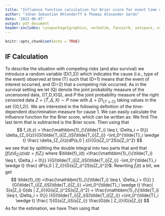 ```yaml
---
title: "Influence function calculation for Brier score for event time data"
author: "Johan Sebastian Ohlendorff & Thomas Alexander Gerds"
date: '2022-06-07'
output: pdf_document
header-includes: \usepackage{graphicx, verbatim, fancyvrb, setspace, xspace, colortbl, longtable, amsmath, caption, xfrac, float, mathabx,bbm,algorithm2e}
---
```



\newcommand{\Xj}{\ensuremath{X^{\prime}}}
\newcommand{\xj}{\ensuremath{x^{\prime}}}
\newcommand{\AUC}{\ensuremath{\operatorname{AUC}}}
\newcommand{\Brier}{\ensuremath{\operatorname{Brier}}}
\newcommand{\survtau}{\ensuremath{\tilde S(\tau)}}
\newcommand{\hatsurvtau}{\ensuremath{\hat{\tilde{S}}(\tau)}}
\newcommand{\Htau}{\ensuremath{H(\tau)}}
\newcommand{\hatHtau}{\ensuremath{\hat H^{(i)}(\tau)}}

\newcommand{\Utau}{\ensuremath{U(\tau)}}
\newcommand{\hatUtau}{\ensuremath{\hat U^{(i)}(\tau)}}
\newcommand{\Vtau}{\ensuremath{V(\tau)}}
\newcommand{\hatVtau}{\ensuremath{\hat V^{(i)}(\tau)}}
\newcommand{\Wtau}{\ensuremath{W(\tau)}}
\newcommand{\hatWtau}{\ensuremath{\hat W^{(i)}(\tau)}}
\newcommand{\margprob}{\ensuremath{F}}
\newcommand{\hatmargprob}{\ensuremath{\hat{F}}}
\newcommand{\Zi}{\ensuremath{Z_i}}
\newcommand{\emp}{\ensuremath{I\negthickspace P_n}}
\newcommand{\ifauc}{\ensuremath{\mathrm{IF}_{\mathrm{AUC}}}}
\newcommand{\hatifauc}{\ensuremath{\mathrm{\widehat{IF}}_{\mathrm{AUC}}}}
\newcommand{\ifnu}{\ensuremath{\mathrm{IF}_{\nu}}}
\newcommand{\ifnuc}{\ensuremath{\mathrm{IF}^1_{\nu}}}
\newcommand{\hatifnu}{\ensuremath{\mathrm{\widehat{IF}}_{\nu}}}
\newcommand{\hatifnuc}{\ensuremath{\mathrm{\widehat{IF}}^1_{\nu}}}
\newcommand{\ifmu}{\ensuremath{\mathrm{IF}_{\mu}}}
\newcommand{\hatifmu}{\ensuremath{\mathrm{\widehat{IF}}_{\mu}}}
\newcommand{\ifmuc}{\ensuremath{\mathrm{IF}^1_{\mu}}}
\newcommand{\hatifmuc}{\ensuremath{\mathrm{\widehat{IF}}^1_{\mu}}}


```r
knitr::opts_chunk$set(echo = TRUE)
```

## IF Calculation
To describe the situation with competing risks (and also survival) we introduce a
random variable \(D\in\{1,2\}\) which indicates the cause (i.e., type
of the event) observed at time \(T\) such that \(D=1\) means that the
event of interest occurred, and \(D=2\) that a competing risk
occurred. As in the survival setting we let \(Q\) denote the joint
probability measure of the uncensored data, \((T,D,X)\sim Q\), and $P$
the joint probability measure of the right censored data
$Z=(\tilde{T},\Delta,X) \sim P$ now with $\Delta=D 1_{\{T \leq C\}}$
taking values in the set \(\{0,1,2\}\). We are interested in the
following definition of the time-dependent discrimination measure for
cause 1. We can easily calculate the influence function for the Brier score, which can be written as: 
\begin{align*}
& \int\left\{1_{\{ t \leq \tau \}}-R(\tau \mid x)\right\}^{2} Q(d t, d x)\\
&=\int 1_{\{t \leqslant \tau\}}-21_{\{t \leqslant \tau\}} R(\tau \mid x)+R(\tau \mid x)^{2} Q(d t, d x) \\
&= \int 1_{\{t \leqslant \tau\}}(1-2 R(\tau \mid x)) Q(d t, d x)+\int R(\tau \mid x)^{2} Q(d x) \\
&=\int \frac{1_{\{t \leqslant \tau\}}}{G(t- |x)}(1-2 R(\tau \mid x)) P(d t, 1, d x) + \int R\left(\tau | x\right)^2 P(d x)
\end{align*}
We find
\begin{align*}
IC_{\Brier}(\tilde{T}_i,\Delta_i,X_i;\tau) &= \partial_{\varepsilon} \int \frac{1_{\{t \leqslant \tau\}}}{G(t- |x)}(1-2 R(\tau \mid x)) P_{\varepsilon}(d t, 1, d x) +\partial_{\varepsilon} \int R\left(\tau | x\right)^2 P_{\varepsilon}(d x) \\&=
\int 1_{\{t \leqslant \tau \}}(1-2 R(\tau \mid x)) \frac{d(\delta_{\left\{\tilde{T}_{i}, \Delta_i,X_i\right\}})(t, 1, x)+dP(t,1,x)\left[f_i(t-,x)-1\right]}{G(t- |x)} \\
&+ \int R\left(\tau | x\right)^2 (\delta_{\left\{\tilde{T}_{i}, \Delta_i,X_i\right\}}-P) \\
&=   1_{\{\tilde{T}_i \leqslant \tau, \Delta_i=1\}}(1-2 R(\tau \mid X_i)) \frac{1}{G(\tilde{T}_i- | X_i)}  \\
&+  \int 1_{\{t \leqslant \tau\}}(1-2 R(\tau \mid x)) f_i(t-,x) \frac{dP(t,1,x)}{G(t-|x)} + R\left(\tau | X_i \right)^2 \\
&- \int R\left(\tau | x\right)^2 dP(x)
- \int 1_{\{t \leqslant \tau\}}(1-2 R(\tau \mid x)) \frac{dP(t,1,x)}{G(t-|x)}
\end{align*}
The last term that is subtracted is the Brier score. Then using that 
$$
 f_i(t,z) = \frac{\mathbbm{1}_{\{\tilde{T_i} \leq t, \Delta_i = 0\}} \delta_{Z_i}(z)}{G(\tilde{T_i}|Z_i)S(\tilde{T_i}|Z_i)} -\int_0^{\tilde{T}_i \wedge t} \frac{ \delta_{Z_i}(z)dP(s,0 | z)}{G(s|Z_i)^2S(s|Z_i)^2}
$$
we see that by splitting the double integral into two parts that and that $\int f(z) \delta_{Z_i}(z) dz = f(Z_i)$
\begin{align*}
\int 1_{\{t \leqslant \tau\}}(1-2 R(\tau \mid x)) f_i(t-,x) \frac{dP(t,1,x)}{G(t-|x)} &= (1-2 R(\tau \mid X_i)) \int 1_{\{t \leqslant \tau\}}\tilde{f}_i(t-) \frac{dP(t,1)}{G(t-|X_i)}
\end{align*}
where $\tilde{f}_i(t) =\frac{\mathbbm{1}_{\{\tilde{T_i} \leq t, \Delta_i = 0\}} }{G(\tilde{T_i}|Z_i)S(\tilde{T_i}|Z_i)} -\int_0^{\tilde{T}_i \wedge t} \frac{ dP(s,0 | Z_i)}{G(s|Z_i)^2S(s|Z_i)^2}$. Rewriting $\tilde{f}_i(t)$ a bit, we get 
$$
\tilde{f}_i(t) =\frac{\mathbbm{1}_{\{\tilde{T_i} \leq t, \Delta_i = 0\}} }{G(\tilde{T_i}|Z_i)S(\tilde{T_i}|Z_i)} +\int_0^{\tilde{T}_i \wedge t} \frac{ S(s|Z_i) G(ds | Z_i)}{G(s|Z_i)^2S(s|Z_i)^2} = \frac{\mathbbm{1}_{\{\tilde{T_i} \leq t, \Delta_i = 0\}} }{G(\tilde{T_i}|Z_i)S(\tilde{T_i}|Z_i)} +\int_0^{\tilde{T}_i \wedge t} \frac{ 1}{G(s|Z_i)S(s|Z_i)}  \frac{G(ds | Z_i)}{G(s|Z_i)}
$$
As for the estimation, we have
\begin{align*}
IC_{\Brier}(\tilde{T}_i,\Delta_i,X_i;\tau) 
&=   1_{\{\tilde{T}_i \leqslant \tau, \Delta_i=1\}}(1-2 R(\tau \mid X_i)) \frac{1}{\hat{G}(\tilde{T}_i- | X_i)}  \\
&+  \int 1_{\{t \leqslant \tau\}}(1-2 R(\tau \mid x)) \hat{f}_i(t-,x) \frac{d\emp(t,1,x)}{\hat{G}(t-|x)} + R\left(\tau | X_i \right)^2 \\
&- \int R\left(\tau | x\right)^2 d\emp(x)
- \int 1_{\{t \leqslant \tau\}}(1-2 R(\tau \mid x)) \frac{d\emp(t,1,x)}{\hat{G}(t-|x)}
\end{align*}
Then using that 


